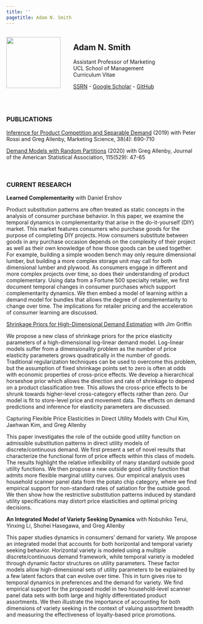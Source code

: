 ```yaml
---
title: ''
pagetitle: Adam N. Smith
---
```



:::: {style="display: flex;"}
::: {.column width="25%"}
<img src="files/adam.jpeg" style="width:90%; margin-right: 50px">
:::

::: {.column width="55%"}
## Adam N. Smith

Assistant Professor of Marketing\
UCL School of Management\
Curriculum Vitae

[SSRN](https://papers.ssrn.com/sol3/cf_dev/AbsByAuth.cfm?per_id=2615768) - [Google Scholar](https://scholar.google.com/citations?user=V48pzb0AAAAJ&hl=en) - [GitHub](https://github.com/adam-n-smith)
:::

::::

<br>

### PUBLICATIONS

[Inference for Product Competition and Separable Demand](files/separable_demand.pdf) (2019) with Peter Rossi and Greg Allenby, Marketing Science, 38(4): 690-710

[Demand Models with Random Partitions](files/dmrp.pdf) (2020) with Greg Allenby, Journal of the American Statistical Association, 115(529): 47-65

<br>

### CURRENT RESEARCH

**Learned Complementarity** with Daniel Ershov

Product substitution patterns are often treated as static concepts in the analysis of consumer purchase behavior. In this paper, we examine the temporal dynamics in complementarity that arise in the do-it-yourself (DIY) market. This market features consumers who purchase goods for the purpose of completing DIY projects. How consumers substitute between goods in any purchase occasion depends on the complexity of their project as well as their own knowledge of how those goods can be used together. For example, building a simple wooden bench may only require dimensional lumber, but building a more complex storage unit may call for both dimensional lumber and plywood. As consumers engage in different and more complex projects over time, so does their understanding of product complementary. Using data from a Fortune 500 specialty retailer, we first document temporal changes in consumer purchases which support complementarity dynamics. We then embed a model of learning within a demand model for bundles that allows the degree of complementarity to change over time. The implications for retailer pricing and the acceleration of consumer learning are discussed.

[Shrinkage Priors for High-Dimensional Demand Estimation](files/demandpriors.pdf) with Jim Griffin

We propose a new class of shrinkage priors for the price elasticity parameters of a high-dimensional log-linear demand model. Log-linear models suffer from a dimensionality problem as the number of price elasticity parameters grows quadratically in the number of goods. Traditional regularization techniques can be used to overcome this problem, but the assumption of fixed shrinkage points set to zero is often at odds with economic properties of cross-price effects. We develop a hierarchical horseshoe prior which allows the direction and rate of shrinkage to depend on a product classification tree. This allows the cross-price effects to be shrunk towards higher-level cross-category effects rather than zero. Our model is fit to store-level price and movement data. The effects on demand predictions and inference for elasticity parameters are discussed.

Capturing Flexible Price Elasticities in Direct Utility Models with Chul Kim, Jaehwan Kim, and Greg Allenby

This paper investigates the role of the outside good utility function on admissible substitution patterns in direct utility models of discrete/continuous demand. We first present a set of novel results that characterize the functional form of price effects within this class of models. The results highlight the relative inflexibility of many standard outside good utility functions. We then propose a new outside good utility function that admits more flexible marginal utility curves. Our empirical analysis uses household scanner panel data from the potato chip category, where we find empirical support for non-standard rates of satiation for the outside good. We then show how the restrictive substitution patterns induced by standard utility specifications may distort price elasticities and optimal pricing decisions.

**An Integrated Model of Variety Seeking Dynamics** with Nobuhiko Terui, Yinxing Li, Shohei Hasegawa, and Greg Allenby

This paper studies dynamics in consumers' demand for variety. We propose an integrated model that accounts for both horizontal and temporal variety seeking behavior. Horizontal variety is modeled using a multiple discrete/continuous demand framework, while temporal variety is modeled through dynamic factor structures on utility parameters. These factor models allow high-dimensional sets of utility parameters to be explained by a few latent factors that can evolve over time. This in turn gives rise to temporal dynamics in preferences and the demand for variety. We find empirical support for the proposed model in two household-level scanner panel data sets with both large and highly differentiated product assortments. We then illustrate the importance of accounting for both dimensions of variety seeking in the context of valuing assortment breadth and measuring the effectiveness of loyalty-based price promotions.